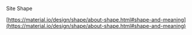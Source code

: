 
<Meta title="Design System/Shape" />

Site Shape

[https://material.io/design/shape/about-shape.html#shape-and-meaning](https://material.io/design/shape/about-shape.html#shape-and-meaning)
